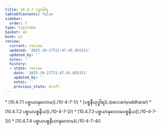 ```yaml
---
title: 10.4.7 ပဉှာဝါရ
tableOfContents: false
sidebar:
  order: 7
type: tipitaka
basket: ab
book: p2
review:
  current: review
  updated: '2025-10-27T21:47:45.855151'
  updated_by: ''
  notes: ''
  history:
  - state: review
    date: '2025-10-27T21:47:45.855151'
    updated_by: ''
    notes: ''
    previous_state: draft
---
```



<ReviewStatus review={frontmatter.review} showDetails={true} />

<HypothesisAnnotation frontmatter={frontmatter} />

<DynamicBreadcrumb />



<TableOfContents book="p2" section="10.4.7">
* [10.4.7.1 ပစ္စယာနုလောမ](./10-4-7-1/)
* [ပစ္စနီယုဒ္ဓါရ](./paccaniyuddhara/)
* [10.4.7.2 ပစ္စယပစ္စနီယ](./10-4-7-2/)
* [10.4.7.3 ပစ္စယာနုလောမပစ္စနီယ](./10-4-7-3/)
* [10.4.7.4 ပစ္စယပစ္စနီယာနုလောမ](./10-4-7-4/)
</TableOfContents>